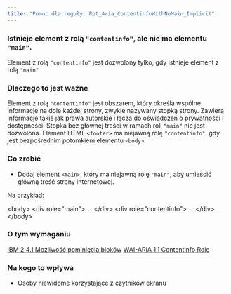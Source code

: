 ```yaml
---
title: "Pomoc dla reguły: Rpt_Aria_ContentinfoWithNoMain_Implicit"
---
```


<div className="toolHelp">
<Row>
<Column colLg={16} colMd={8} colSm={4} className="toolHead">

### Istnieje element z rolą `"contentinfo"`, ale nie ma elementu `"main"`.

<div id="locLevel"></div>

Element z rolą `"contentinfo"` jest dozwolony tylko, gdy istnieje element z rolą `"main"`

</Column>
</Row>
<Row>
<Column colLg={11} colMd={5} colSm={4} className="toolMain">

### Dlaczego to jest ważne

Element z rolą `"contentinfo"` jest obszarem, który określa wspólne informacje na dole każdej strony, zwykle nazywany stopką strony. Zawiera informacje takie jak prawa autorskie i łącza do oświadczeń o prywatności i dostępności. Stopka bez głównej treści w ramach roli `"main"` nie jest dozwolona. Element HTML `<footer>` ma niejawną rolę `"contentinfo"`, gdy jest bezpośrednim potomkiem elementu `<body>`.

<div id="locSnippet"></div>

### Co zrobić

* Dodaj element `<main>`, który ma niejawną rolę `"main"`, aby umieścić główną treść strony internetowej.

Na przykład:

<CodeSnippet type="multi" light={true}>&lt;body&gt;
    &lt;div role="main"&gt;
      ...
    &lt;/div&gt;
    &lt;div role="contentinfo"&gt;
	    ...
    &lt;/div&gt;
&lt;/body&gt;</CodeSnippet>

</Column>
<Column colLg={5} colMd={3} colSm={4} className="toolLeft">

### O tym wymaganiu

[IBM 2.4.1 Możliwość pominięcia bloków](http://www.ibm.com/able/guidelines/ci162/bypass_blocks.html)
[WAI-ARIA 1.1 Contentinfo Role](https://www.w3.org/TR/wai-aria-1.1/#contentinfo)

### Na kogo to wpływa

* Osoby niewidome korzystające z czytników ekranu

</Column>
</Row>
</div>

